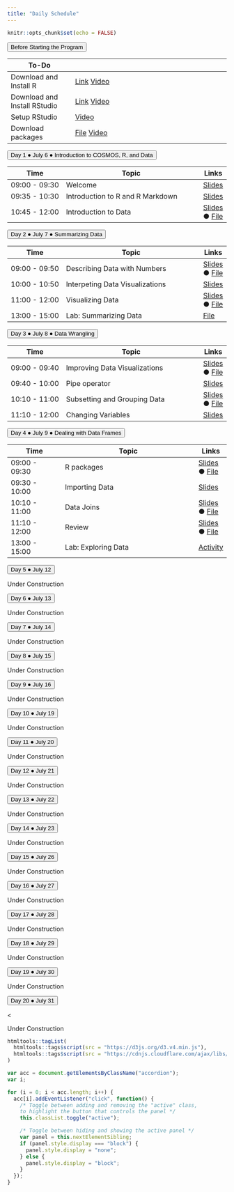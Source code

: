 ```yaml
---
title: "Daily Schedule"
---
```


```r
knitr::opts_chunk$set(echo = FALSE)
```

<button class="accordion">Before Starting the Program</button>
<div class="panel">  

| To-Do         |                              | 
|---------------|------------------------------------|
| Download and Install R | [Link](https://mirror.las.iastate.edu/CRAN/) [Video](https://uci.yuja.com/V/Video?v=3173351&node=10757512&a=280036139&autoplay=1) |
| Download and Install RStudio| [Link](https://www.rstudio.com/products/rstudio/download/)  [Video](https://uci.yuja.com/V/Video?v=3173359&node=10757552&a=664679852&autoplay=1)     |
|Setup RStudio| [Video](https://uci.yuja.com/V/Video?v=3173384&node=10757676&a=717681262&autoplay=1)       |
|Download packages |<a href="R-code/code-00-setup.R" download>File</a> [Video](https://uci.yuja.com/V/Video?v=3173415&node=10757778&a=1269482034&autoplay=1)     |


</div>
		
<!-- connecting to UCI email address-->
		
<button class="accordion">Day 1 &#9679; July 6 &#9679; Introduction to COSMOS, R, and Data</button>
<div class="panel">

| Time          | Topic                              | Links |
|---------------|------------------------------------|-------|
| 09:00 - 09:30 | Welcome                            |[Slides](https://cosmos-uci-dshs.github.io/dshs-slides/week01/01a-welcome.html)       |
| 09:35 - 10:30 | Introduction to R and R Markdown   |[Slides](https://cosmos-uci-dshs.github.io/dshs-slides/week01/01b-intro-r.html)       |
| 10:45 - 12:00 | Introduction to Data               |[Slides](https://cosmos-uci-dshs.github.io/dshs-slides/week01/01c-intro-data.html) &#9679; [File](https://cosmos-uci-dshs.github.io/dshs-starter-codes/week01/01c-intro-data.Rmd)     |

</div>
		

<button class="accordion">Day 2 &#9679; July 7 &#9679; Summarizing Data </button>
<div class="panel">

| Time          | Topic                              | Links |
|---------------|------------------------------------|-------|
| 09:00 - 09:50 | Describing Data with Numbers                            |[Slides](https://cosmos-uci-dshs.github.io/dshs-slides/week01/02a-describe-data.html) &#9679; [File](https://cosmos-uci-dshs.github.io/dshs-starter-codes/week01/02a-describe-data.Rmd)|
| 10:00 - 10:50 | Interpeting Data Visualizations   |[Slides](https://cosmos-uci-dshs.github.io/dshs-slides/week01/02b-interpret-dataviz.html)       |
| 11:00 - 12:00 | Visualizing Data               |[Slides](https://cosmos-uci-dshs.github.io/dshs-slides/week01/02c-visualize-data.html) &#9679; [File](https://cosmos-uci-dshs.github.io/dshs-starter-codes/week01/02c-visualize-data.Rmd)     |
| 13:00 - 15:00 | Lab: Summarizing Data               | [File](https://cosmos-uci-dshs.github.io/dshs-starter-codes/week01/02d-lab-summarize-data.Rmd)     |

</div>
		
<button class="accordion">Day 3 &#9679; July 8 &#9679; Data Wrangling</button>
<div class="panel">

| Time          | Topic                              | Links |
|---------------|------------------------------------|-------|
| 09:00 - 09:40 | Improving Data Visualizations                            |[Slides](https://cosmos-uci-dshs.github.io/dshs-slides/week01/03a-improve-dataviz.html) &#9679; [File](https://cosmos-uci-dshs.github.io/dshs-starter-codes/week01/03a-improve-dataviz.Rmd)|
| 09:40 - 10:00 | Pipe operator   |[Slides](https://cosmos-uci-dshs.github.io/dshs-slides/week01/03b-pipe-op.html)       |
| 10:10 - 11:00 | Subsetting and Grouping Data               |[Slides](https://cosmos-uci-dshs.github.io/dshs-slides/week01/03c-subset-group.html) &#9679; [File](https://cosmos-uci-dshs.github.io/dshs-starter-codes/week01/03c-data-wrangle.Rmd)     |
| 11:10 - 12:00 | Changing Variables              |[Slides](https://cosmos-uci-dshs.github.io/dshs-slides/week01/03d-change-variable.html)    |

</div>
		
<button class="accordion">Day 4 &#9679; July 9 &#9679; Dealing with Data Frames</button>
<div class="panel"> 

| Time          | Topic                              | Links |
|---------------|------------------------------------|-------|
| 09:00 - 09:30 | R packages                            |[Slides](https://cosmos-uci-dshs.github.io/dshs-slides/week01/04a-R-packages.html) &#9679; [File](https://cosmos-uci-dshs.github.io/dshs-starter-codes/week01/04a-R-packages.Rmd)|
| 09:30 - 10:00 | Importing Data   |[Slides](https://cosmos-uci-dshs.github.io/dshs-slides/week01/04b-import-data.html)       |
| 10:10 - 11:00 | Data Joins               |[Slides](https://cosmos-uci-dshs.github.io/dshs-slides/week01/04c-join-data.html) &#9679; [File](https://cosmos-uci-dshs.github.io/dshs-starter-codes/week01/04c-data-joins.Rmd)     |
| 11:10 - 12:00 | Review              |[Slides](https://cosmos-uci-dshs.github.io/dshs-slides/week01/04d-review.html)  &#9679; [File](https://cosmos-uci-dshs.github.io/dshs-starter-codes/week01/04d-review.Rmd)   |
| 13:00 - 15:00 | Lab: Exploring Data              |[Activity](https://cosmos-uci-dshs.github.io/dshs-starter-codes/week01/04e-explore-data.html){target="_blank"}    |

</div>
		
<button class="accordion">Day 5 &#9679; July 12</button>
<div class="panel"> 

Under Construction

</div>
		
<button class="accordion">Day 6 &#9679; July 13</button>
<div class="panel"> 


Under Construction

</div>
		
<button class="accordion">Day 7 &#9679; July 14</button>
<div class="panel"> 

Under Construction

</div>
		
<button class="accordion">Day 8 &#9679; July 15</button>
<div class="panel"> 

Under Construction

</div>
		
<button class="accordion">Day 9 &#9679; July 16</button>
<div class="panel">


Under Construction

</div>
		
<button class="accordion">Day 10 &#9679; July 19</button>
<div class="panel"> 


Under Construction

</div>
		
<button class="accordion">Day 11 &#9679; July 20</button>
<div class="panel"> 


Under Construction

</div>
		
<button class="accordion">Day 12 &#9679; July 21</button>
<div class="panel"> 

Under Construction

</div>
		
<button class="accordion">Day 13 &#9679; July 22</button>
<div class="panel"> 

Under Construction

</div>

<button class="accordion">Day 14 &#9679; July 23</button>
<div class="panel"> 

Under Construction

</div>

<button class="accordion">Day 15 &#9679; July 26</button>
<div class="panel"> 

Under Construction

</div>

<button class="accordion">Day 16 &#9679; July 27</button>
<div class="panel"> 


Under Construction

</div>

<button class="accordion">Day 17 &#9679; July 28</button>
<div class="panel"> 

Under Construction

</div>
		
<button class="accordion">Day 18 &#9679; July 29</button>
<div class="panel"> 

Under Construction

</div>
		
<button class="accordion">Day 19 &#9679; July 30</button>

<div class="panel">

Under Construction

</div>
		
<button class="accordion">Day 20 &#9679; July 31</button>
<div class="panel"> <


Under Construction

</div>

```r
htmltools::tagList(
  htmltools::tags$script(src = "https://d3js.org/d3.v4.min.js"),
  htmltools::tags$script(src = "https://cdnjs.cloudflare.com/ajax/libs/dimple/2.3.0/dimple.latest.min.js")
)
```

```js
var acc = document.getElementsByClassName("accordion");
var i;

for (i = 0; i < acc.length; i++) {
  acc[i].addEventListener("click", function() {
    /* Toggle between adding and removing the "active" class,
    to highlight the button that controls the panel */
    this.classList.toggle("active");

    /* Toggle between hiding and showing the active panel */
    var panel = this.nextElementSibling;
    if (panel.style.display === "block") {
      panel.style.display = "none";
    } else {
      panel.style.display = "block";
    }
  });
}
```
